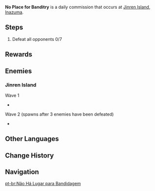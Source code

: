 {{Quest Infobox
|id            = 
|type          = Commission
|image         = Commission No Place for Banditry.png
|summary       = Defeat the group of Treasure Hoarders that is threatening Jinren Island.
|region        = Inazuma
|startLocation = [[Jinren Island]], [[Inazuma]]
|other         = *AR-Dependent Rewards
|characters    = Traveler
}}

'''No Place for Banditry''' is a daily commission that occurs at [[Jinren Island]], [[Inazuma]].

==Steps==
{{Quest Description|A group of bandits has been sighted nearby, threating the safety of the surrounding areas. Head over there and take them out.}}
# Defeat all opponents 0/7

==Rewards==
{{Commission Rewards|full}}

==Enemies==
===Jinren Island===
Wave 1
*{{Enemy List|Nobushi: Jintouban*2;Nobushi: Hitsukeban/spawns after aggro is obtained;Nobushi: Kikouban/spawns after aggro is obtained}}
Wave 2 (spawns after 3 enemies have been defeated)
*{{Enemy List|Nobushi: Jintouban;Nobushi: Hitsukeban;Nobushi: Kikouban}}

==Other Languages==
{{Other Languages
|en      = No Place for Banditry
|zhs     = 穷寇猛追
|zhs_rm  = Qióng Kòu Měng Zhuī
|zht     = 窮寇猛追
|zht_rm  = Qióng Kòu Měng Zhuī
|zh_tl   = Tireless Banditry, Ferocious Chase
|ja      = 窮鼠を追い詰める
|ja_rm   = Kyuusou wo Oitsumeru
|ja_tl   = To Chase After Cornered Rats
|ko      = 궁지에 몰린 도적 추격하기
|ko_rm   = Gungji-e Mollin Dojeok Chugyeokagi
|ko_tl   = Chasing After Cornered Thieves
|es      = ¡Alto, bandidos!
|es_tl   = Halt, Bandits!
|fr      = Halte au banditisme !
|fr_tl   = Cease Banditry!
|ru      = Бандитам здесь не место
|ru_tl   = 
|th      = ไล่ล่าท้ากองโจร
|th_rm   = 
|th_tl   = Hunting Bandits
|vi      = Truy kích đến cùng
|vi_tl   = 
|de      = Kein Ort für Banditentum
|de_tl   = No Place for Banditry
|id      = Pergilah Kau, Bandit!
|id_tl   = Go Away, Bandit!
|pt      = Não Há Lugar para Bandidagem
|pt_tl   = 
}}

==Change History==
{{Change History|2.0}}

==Navigation==
{{Commission Navbox|Basic}}
[[pt-br:Não Há Lugar para Bandidagem]]
